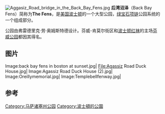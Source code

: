 [[Image:Aggasiz_Road_bridge_in_the_Back_Bay_Fens.jpg|thumb]]
'''后湾沼泽'''（Back Bay Fens）简称为'''The Fens'''，是[[美国|美国]][[波士顿|波士顿]]的一个大型公园，[[绿宝石项链|绿宝石项链]]公园系统的一个组成部分。

公园由弗雷德里克·劳·奥姆斯特德设计。芬威-肯莫尔街区和[[波士顿红袜|波士顿红袜]]的主场[[芬威公园|芬威公园]]都因其得名。

== 图片 ==

<gallery perrow=5>
Image:back bay fens in boston at sunset.jpg|
File:Agassiz Road Duck House.jpg|
Image:Agassiz Road Duck House (2).jpg|
Image:Oreillymemorial.jpg|
Image:Templebellfenway.jpg|
</gallery>

== 参考 ==
{{Reflist|2}}
{{coord|42.342289|-71.093023|region:US-MA_type:edu|display=title}}

[[Category:马萨诸塞州公园|Category:马萨诸塞州公园]]
[[Category:波士頓的公園|Category:波士頓的公園]]